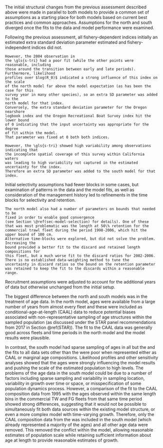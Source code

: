 The initial structural changes from the previous assessment described above 
were made in parallel to both models to provide a
common set of assumptions as a starting place for both models based on 
current best practices and common approaches. Assumptions for the north and south
diverged once the fits to the data and model performance were examined.

Following the previous assessment,
all fishery-dependent indices initially an estimated extra standard deviation parameter
estimated and fishery-independent indices did not. 
```asis
However, the 2004 observation in 
the \gls{s-tri} had a poor fit (while the other points were reasonable, including
those around the transition between early and late periods). Furthermore, likelihood 
profiles over $log(R_0)$ indicated a strong influence of this index on the scale 
of the north model far above the model expectation (as has been the case for this
survey year in many other species), so an extra SD parameter was added to the 
north model for that index.
Conversely, the extra standard deviation parameter for the Oregon nearshore 
logbook index and the Oregon Recreational Boat Survey index hit the lower bound 
of 0 indicating that the input uncertainty was appropriate for the degree 
of fit within the model.
That parameter was fixed at 0 both both indices.
```
```asis
However, the \gls{s-tri} showed high variability among observations indicating that
the incomplete spatial coverage of this survey within California waters
was leading to high variability not captured in the estimated uncertainty for the index.
Therefore an extra SD parameter was added to the south model for that index.
```

Initial selectivity assumptions had fewer blocks in some cases, but examination of
patterns in the data and the model fits, as well as consideration of the 
management history led to refinements in the time blocks for selectivity and retention.
```asis
The north model also had a number of parameters on bounds that needed to be 
fixed in order to enable good convergence 
(see Section \@ref(sec-model-selection) for details). One of these
that was most problematic was the length at 50\% retention for the 
commercial trawl fleet during the period 1998-2006, which hit the upper bound of 100 cm.
Alternative time-blocks were explored, but did not solve the problem. Increasing the
bound provided a better fit to the discard and retained length compositions for 
this fleet, but a much worse fit to the discard ratios for 2002-2006.
There is no established data-weighting method to tune the 
uncertainty in discard ratios so the bound on the retention parameter
was retained to keep the fit to the discards within a reasonable range.

```

Recruitment assumptions were adjusted to account for the additional years of data
but otherwise unchanged from the initial setup.

The biggest difference between the north and south models was in the treatment of
age data. In the north model, ages were available from a large number of years 
from almost every fleet and these were included as conditional-age-at-length 
(CAAL) data to reduce potential biases associated
with non-representative sampling of age structures within the sampled population
(as discussed under the STAR panel recommendations from 2017 in Section \@ref(STAR)).
The fit to the CAAL data was generally good across fleets and time periods in the north
model and the model results were plausible. 

In contrast, the south model 
had sparse sampling of ages in all but the \gls{s-wcgbt} and the fits to
all data sets other than the \gls{s-wcgbt}
were poor when represented either as CAAL or marginal age compositions.
Likelihood profiles and other sensitivity analyses showed that the ages
were strongly influencing the model results and pushing the scale of the estimated
population to high levels. The problems of the age data in the south model
could be due to a number of factors including sparse sampling and variability in 
sampling location, variability in growth over time or space, or misspecification of
some population dynamics process. However, a comparison of the fit to the 
\gls{s-tri} CAAL composition data from 1995 with the ages observed within the 
same length bins in the commercial TW and FG fleets from that same time period
showed strong differences, suggesting that it would not be possible to 
simultaneously fit both data sources within the existing model structure, or 
even a more complex model with time-varying growth. 
Therefore, only the CAAL composition data from
the \gls{s-wcgbt} was included in the south model (which already represented
a majority of the ages) and all other age data were removed. This removed 
the conflict within the model, allowing reasonable 
estimates of population scale while retaining sufficient information about age
at length to provide reasonable estimates of growth.




